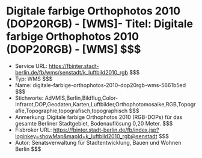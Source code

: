 # Digitale farbige Orthophotos 2010 (DOP20RGB) - [WMS]- Titel: Digitale farbige Orthophotos 2010 (DOP20RGB) - [WMS] $$$
- Service URL: https://fbinter.stadt-berlin.de/fb/wms/senstadt/k_luftbild2010_rgb $$$
- Typ: WMS $$$
- Name: digitale-farbige-orthophotos-2010-dop20rgb-wms-5661b5ed $$$
- Stichworte: AdVMIS,Berlin,Bildflug,Color-Infrarot,DOP,Geodaten,Karten,Luftbilder,Orthophotomosaike,RGB,Topografie,Topographie,topografisch,topographisch $$$
- Anmerkung: Digitale farbige Orthophotos 2010 (RGB-DOPs) für das gesamte Berliner Stadtgebiet, Bodenauflösung 0,20 Meter. $$$
- Fisbroker URL: https://fbinter.stadt-berlin.de/fb/index.jsp?loginkey=showMap&mapId=k_luftbild2010_rgb@senstadt $$$
- Autor: Senatsverwaltung für Stadtentwicklung, Bauen und Wohnen Berlin $$$
